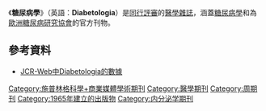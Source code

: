 {{Infobox Journal
|title= 糖尿病學
|native_title='''''Diabetologia'''''
|cover=
|discipline=[[糖尿病|糖尿病]]
|language=[[英语|英语]]
|website=http://www.diabetologia-journal.org/
|link1=http://www.springer.com/medicine/internal/journal/125
|link1-name=期刊信息
|publisher=[[歐洲糖尿病研究協會|歐洲糖尿病研究協會]] ('''EASD''')
|country=
|frequency    =	周刊
|history=1965年至今
| impact = 10.122
| impact-year = 2020
|ISSN=0012-186X
}}
《'''糖尿病學'''》（英語：'''Diabetologia'''）是[[同行評審|同行評審]]的[[雜誌|醫學雜誌]]，涵蓋[[糖尿病|糖尿病學]]和為[[歐洲糖尿病研究協會|歐洲糖尿病研究協會]]的官方刊物。

==參考資料==
*[http://admin-apps.webofknowledge.com.ezproxy.lib.cyut.edu.tw:2048/JCR/JCR?RQ=RECORD&journal=DIABETOLOGIA&rank=1#impact JCR-Web中Diabetologia的數據]{{dead link|date=2018年4月 |bot=InternetArchiveBot |fix-attempted=yes }}





{{生物學期刊小作品}}

[[Category:施普林格科學+商業媒體學術期刊|Category:施普林格科學+商業媒體學術期刊]]
[[Category:醫學期刊|Category:醫學期刊]]
[[Category:周期刊|Category:周期刊]]
[[Category:1965年建立的出版物|Category:1965年建立的出版物]]
[[Category:内分泌学期刊|Category:内分泌学期刊]]